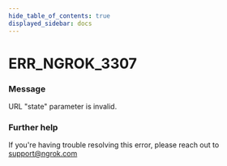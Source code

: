 ```yaml
---
hide_table_of_contents: true
displayed_sidebar: docs
---
```



# ERR_NGROK_3307

### Message

URL "state" parameter is invalid.

<ErrorDetails error="err_ngrok_3307" />

### Further help

If you're having trouble resolving this error, please reach out to [support@ngrok.com](mailto:support@ngrok.com?subject=Help%20with%20ERR_NGROK_3307)
